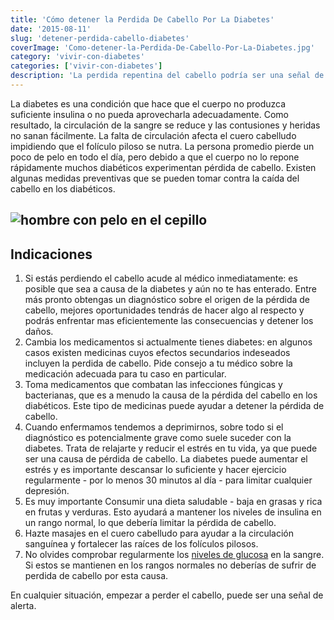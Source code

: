 ```yaml
---
title: 'Cómo detener la Perdida De Cabello Por La Diabetes'
date: '2015-08-11'
slug: 'detener-perdida-cabello-diabetes'
coverImage: 'Como-detener-la-Perdida-De-Cabello-Por-La-Diabetes.jpg'
category: 'vivir-con-diabetes'
categories: ['vivir-con-diabetes']
description: 'La perdida repentina del cabello podría ser una señal de la diabetes; debes estar alerta, debes cuidarte para evitar la perdida de pelo'
---
```


La diabetes es una condición que hace que el cuerpo no produzca suficiente insulina o no pueda aprovecharla adecuadamente. Como resultado, la circulación de la sangre se reduce y las contusiones y heridas no sanan fácilmente. La falta de circulación afecta el cuero cabelludo impidiendo que el folículo piloso se nutra. La persona promedio pierde un poco de pelo en todo el día, pero debido a que el cuerpo no lo repone rápidamente muchos diabéticos experimentan pérdida de cabello. Existen algunas medidas preventivas que se pueden tomar contra la caída del cabello en los diabéticos.

## ![hombre con pelo en el cepillo](images/Como-detener-la-Perdida-De-Cabello-Por-La-Diabetes-1024x714.jpg)

## Indicaciones

1. Si estás perdiendo el cabello acude al médico inmediatamente: es posible que sea a causa de la diabetes y aún no te has enterado. Entre más pronto obtengas un diagnóstico sobre el origen de la pérdida de cabello, mejores oportunidades tendrás de hacer algo al respecto y podrás enfrentar mas eficientemente las consecuencias y detener los daños.
2. Cambia los medicamentos si actualmente tienes diabetes: en algunos casos existen medicinas cuyos efectos secundarios indeseados incluyen la perdida de cabello. Pide consejo a tu médico sobre la medicación adecuada para tu caso en particular.
3. Toma medicamentos que combatan las infecciones fúngicas y bacterianas, que es a menudo la causa de la pérdida del cabello en los diabéticos. Este tipo de medicinas puede ayudar a detener la pérdida de cabello.
4. Cuando enfermamos tendemos a deprimirnos, sobre todo si el diagnóstico es potencialmente grave como suele suceder con la diabetes. Trata de relajarte y reducir el estrés en tu vida, ya que puede ser una causa de pérdida de cabello. La diabetes puede aumentar el estrés y es importante descansar lo suficiente y hacer ejercicio regularmente - por lo menos 30 minutos al día - para limitar cualquier depresión.
5. Es muy importante Consumir una dieta saludable - baja en grasas y rica en frutas y verduras. Esto ayudará a mantener los niveles de insulina en un rango normal, lo que debería limitar la pérdida de cabello.
6. Hazte masajes en el cuero cabelludo para ayudar a la circulación sanguínea y fortalecer las raíces de los folículos pilosos.
7. No olvides comprobar regularmente los [niveles de glucosa](/cuanto-es-el-nivel-normal-de-glucosa/) en la sangre. Si estos se mantienen en los rangos normales no deberías de sufrir de perdida de cabello por esta causa.

En cualquier situación, empezar a perder el cabello, puede ser una señal de alerta.
